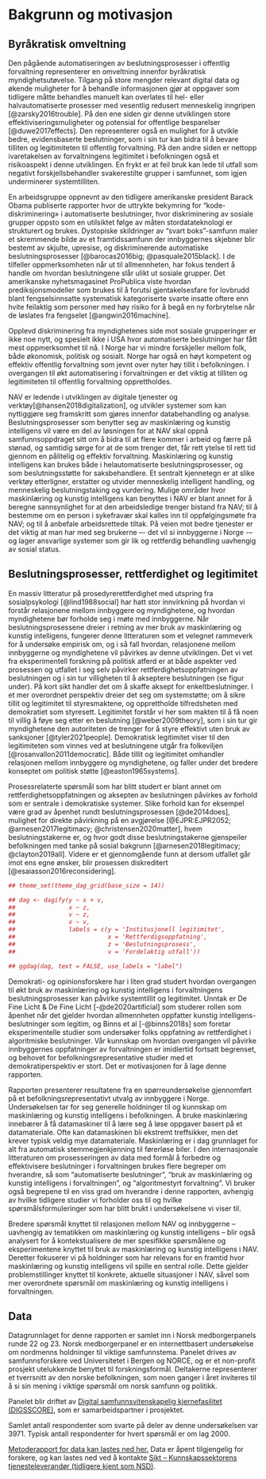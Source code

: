 \newpage\doublespacing
# Bakgrunn og motivasjon {#bakgrunn}

## Byråkratisk omveltning
Den pågående automatiseringen av beslutningsprosesser i offentlig forvaltning representerer en omveltning innenfor byråkratisk myndighetsutøvelse. 
Tilgang på store mengder relevant digital data og økende muligheter for å behandle informasjonen gjør at oppgaver som tidligere måtte behandles manuelt kan overlates til hel- eller halvautomatiserte prosesser med vesentlig redusert menneskelig inngripen [@zarsky2016trouble]. 
På den ene siden gir denne utviklingen store effektiviseringsmuligheter og potensial for offentlige besparelser [@duwe2017effects].
Den representerer også en mulighet for å utvikle bedre, evidensbaserte beslutninger, som i sin tur kan bidra til å bevare tilliten og legitimiteten til offentlig forvaltning. 
På den andre siden er nettopp ivaretakelsen av forvaltningens legitimitet i befolkningen også et risikoaspekt i denne utviklingen. 
En frykt er at feil bruk kan lede til utfall som negativt forskjellsbehandler svakerestilte grupper i samfunnet, som igjen underminerer systemtilliten.

En arbeidsgruppe oppnevnt av den tidligere amerikanske president Barack Obama publiserte rapporter hvor de uttrykte bekymring for “kode-diskriminering» i automatiserte beslutninger, hvor diskriminering av sosiale grupper oppsto som en utilsiktet følge av måten stordatateknologi er strukturert og brukes. 
Dystopiske skildringer av “svart boks”-samfunn maler et skremmende bilde av et framtidssamfunn der innbyggernes skjebner blir bestemt av skjulte, upresise, og diskriminerende automatiske beslutningsprosesser [@barocas2016big; @pasquale2015black].
I de tilfeller oppmerksomheten når ut til allmennheten, har fokus tendert å handle om hvordan beslutningene slår ulikt ut sosiale grupper. 
Det amerikanske nyhetsmagasinet ProPublica viste hvordan prediksjonsmodeller som brukes til å forutsi gjentakelsesfare for lovbrudd blant fengselsinnsatte systematisk kategoriserte svarte insatte oftere enn hvite feilaktig som personer med høy risiko for å begå en ny forbrytelse når de løslates fra fengselet [@angwin2016machine].

Opplevd diskriminering fra myndighetenes side mot sosiale grupperinger er ikke noe nytt, og spesielt ikke i USA hvor automatiserte beslutninger har fått mest oppmerksomhet til nå. 
I Norge har vi mindre forskjeller mellom folk, både økonomisk, politisk og sosialt. 
Norge har også en høyt kompetent og effektiv offentlig forvaltning som jevnt over nyter høy tillit i befolkningen.
I overgangen til økt automatisering i forvaltningen er det viktig at tilliten og legitimiteten til offentlig forvaltning opprettholdes.

NAV er ledende i utviklingen av digitale tjenester og verktøy[@hansen2018digitalization], og utvikler systemer som kan nyttiggjøre seg framskritt som gjøres innenfor databehandling og analyse. 
Beslutningsprosesser som benytter seg av maskinlæring og kunstig intelligens vil være en del av løsningen for at NAV skal oppnå samfunnsoppdraget sitt om å bidra til at flere kommer i arbeid og færre på stønad, og samtidig sørge for at de som trenger det, får rett ytelse til rett tid gjennom en pålitelig og effektiv forvaltning. 
Maskinlæring og kunstig intelligens kan brukes både i helautomatiserte beslutningsprosesser, og som beslutningsstøtte for saksbehandlere. 
Et sentralt kjennetegn er at slike verktøy etterligner, erstatter og utvider menneskelig intelligent handling, og menneskelig beslutningstaking og vurdering.
Mulige områder hvor maskinlæring og kunstig intelligens kan benyttes i NAV er blant annet for å beregne sannsynlighet for at den arbeidsledige trenger bistand fra NAV; til å bestemme om en person i sykefravær skal kalles inn til oppfølgingsmøte fra NAV; og til å anbefale arbeidsrettede tiltak.
På veien mot bedre tjenester er det viktig at man har med seg brukerne –- det vil si innbyggerne i Norge -– og lager ansvarlige systemer som gir lik og rettferdig behandling uavhengig av sosial status.

## Beslutningsprosesser, rettferdighet og legitimitet
En massiv litteratur på prosedyrerettferdighet med utspring fra sosialpsykologi [@lind1988social] har hatt stor innvirkning på hvordan vi forstår relasjonene mellom innbyggere og myndighetene, og hvordan myndighetene bør forholde seg i møte med innbyggerne.
Når beslutningsprosessene dreier i retning av mer bruk av maskinlæring og kunstig intelligens, fungerer denne litteraturen som et velegnet rammeverk for å undersøke empirisk om, og i så fall hvordan, relasjonene mellom innbyggerne og myndighetene vil påvirkes av denne utviklingen.
Det vi vet fra eksperimentell forskning på politisk atferd er at både aspekter ved prosessen og utfallet i seg selv påvirker rettferdighetsoppfatningen av beslutningen og i sin tur villigheten til å akseptere beslutningen (se figur under). 
På kort sikt handler det om å skaffe aksept for enkeltbeslutninger. 
I et mer overordnet perspektiv dreier det seg om systemstøtte; om å sikre tillit og legitimitet til styresmaktene, og opprettholde tilfredsheten med demokratiet som styresett. 
Legitimitet forstår vi her som makten til å få noen til villig å føye seg etter en beslutning [@weber2009theory], som i sin tur gir myndighetene den autoriteten de trenger for å styre effektivt uten bruk av sanksjoner [@tyler2021people]. 
Demokratisk legitimitet viser til den legitimiteten som vinnes ved at beslutningene utgår fra folkeviljen [@rosanvallon2011democratic].
Både tillit og legitimitet omhandler relasjonen mellom innbyggere og myndighetene, og faller under det bredere konseptet om politisk støtte [@easton1965systems].

Prosessrelaterte spørsmål som har blitt studert er blant annet om rettferdighetsoppfatningen og aksepten av beslutningen påvirkes av forhold som er sentrale i demokratiske systemer.
Slike forhold kan for eksempel være grad av åpenhet rundt beslutningsprosessen [@de2014does], mulighet for direkte påvirkning på en avgjørelse [@EJPR:EJPR2052; @arnesen2017legitimacy; @christensen2020matter], hvem beslutningstakerne er, og hvor godt disse beslutningstakerne gjenspeiler befolkningen med tanke på sosial bakgrunn [@arnesen2018legitimacy; @clayton2019all]. 
Videre er et gjennomgående funn at dersom utfallet går imot ens egne ønsker, blir prosessen diskreditert [@esaiasson2016reconsidering].


```r
## theme_set(theme_dag_grid(base_size = 14))

## dag <- dagify(y ~ x + v,
##               x ~ z,
##               v ~ z,
##               x ~ v,
##               labels = c(y = 'Institusjonell legitimitet',
##                          x = 'Rettferdigsoppfatning',
##                          z = 'Beslutningsprosess',
##                          v = 'Fordelaktig utfall')) 

## ggdag(dag, text = FALSE, use_labels = "label") 
```

Demokrati- og opinionsforskere har i liten grad studert hvordan overgangen til økt bruk av maskinlæring og kunstig intelligens i forvaltningens beslutningsprosesser kan påvirke systemtillit og legitimitet. 
Unntak er De Fine Licht & De Fine Licht [-@de2020artificial] som studerer rollen som åpenhet når det gjelder hvordan allmennheten oppfatter kunstig intelligens-beslutninger som legitim, og Binns et al [-@binns2018s] som foretar eksperimentelle studier som undersøker folks oppfatning av rettferdighet i algoritmiske beslutninger.
Vår kunnskap om hvordan overgangen vil påvirke innbyggernes oppfatninger av forvaltningen er imidlertid fortsatt begrenset, og behovet for befolkningsrepresentative studier med et demokratiperspektiv er stort.
Det er motivasjonen for å lage denne rapporten.

Rapporten presenterer resultatene fra en spørreundersøkelse gjennomført på et befolkningsrepresentativt utvalg av innbyggere i Norge.
Undersøkelsen tar for seg generelle holdninger til og kunnskap om maskinlæring og kunstig intelligens i befolkningen. 
Å bruke maskinlæring innebærer å få datamaskiner til å lære seg å løse oppgaver basert på et datamateriale. 
Ofte kan datamaskinen bli ekstremt treffsikker, men det krever typisk veldig mye datamateriale. 
Maskinlæring er i dag grunnlaget for alt fra automatisk stemmegjenkjenning til førerløse biler.
I den internasjonale litteraturen om prosesseringen av data med formål å forbedre og effektivisere beslutninger i forvaltningen brukes flere begreper om hverandre, så som "automatiserte beslutninger", "bruk av maskinlæring og kunstig intelligens i forvaltningen", og "algoritmestyrt forvaltning".
Vi bruker også begrepene til en viss grad om hverandre i denne rapporten, avhengig av hvilke tidligere studier vi forholder oss til og hvilke spørsmålsformuleringer som har blitt brukt i undersøkelsene vi viser til.

Bredere spørsmål knyttet til relasjonen mellom NAV og innbyggerne -- uavhengig av tematikken om maskinlæring og kunstig intelligens -- blir også analysert for å kontekstualisere de mer spesifikke spørsmålene og eksperimentene knyttet til bruk av maskinlæring og kunstig intelligens i NAV.
Deretter fokuserer vi på holdninger som har relevans for en framtid hvor maskinlæring og kunstig intelligens vil spille en sentral rolle.
Dette gjelder problemstillinger knyttet til konkrete, aktuelle situasjoner i NAV, såvel som mer overordnete spørsmål om maskinlæring og kunstig intelligens i forvaltningen.

## Data

Datagrunnlaget for denne rapporten er samlet inn i Norsk medborgerpanels runde 22 og 23.
Norsk medborgerpanel er en internettbasert undersøkelse om nordmenns holdninger til viktige samfunnstema.
Panelet drives av samfunnsforskere ved Universitetet i Bergen og NORCE, og er et non-profit prosjekt utelukkende benyttet til forskningsformål. 
Deltakerne representerer et tverrsnitt av den norske befolkningen, som noen ganger i året inviteres til å si sin mening i viktige spørsmål om norsk samfunn og politikk.

Panelet blir driftet av [Digital samfunnsvitenskapelig kjernefasilitet (DIGSSCORE)](www.digsscore.uib.no), som er samarbeidspartner i prosjektet.

Samlet antall respondenter som svarte på deler av denne undersøkelsen var 3971.
Typisk antall respondenter for hvert spørsmål er om lag 2000.

[Metoderapport for data kan lastes ned her.](https://www.uib.no/en/digsscore/122162/methodology-and-field-periods)
Data er åpent tilgjengelig for forskere, og kan lastes ned ved å kontakte [Sikt – Kunnskapssektorens tjenesteleverandør (tidligere kjent som NSD)](https://sikt.no/).
